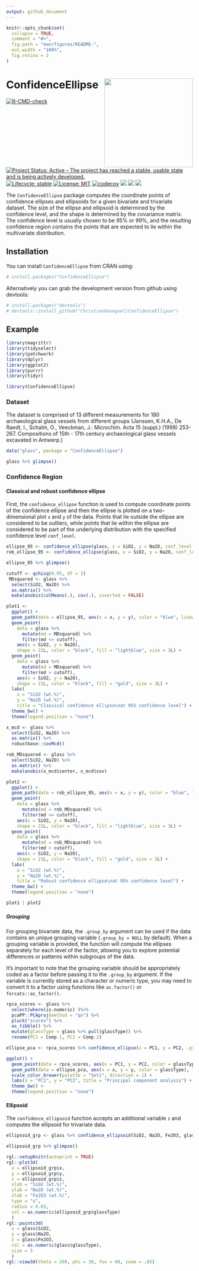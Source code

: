 ```yaml
---
output: github_document
---
```


<!-- README.md is generated from README.Rmd. Please edit that file -->

```r
knitr::opts_chunk$set(
  collapse = TRUE,
  comment = "#>",
  fig.path = "man/figures/README-",
  out.width = "100%",
  fig.retina = 2
)
```


<!-- badges: start -->

# ConfidenceEllipse <img src="man/figures/logo.png" align="right" height="239" alt="" />

[![R-CMD-check](https://github.com/ChristianGoueguel/ConfidenceEllipse/actions/workflows/R-CMD-check.yaml/badge.svg)](https://github.com/ChristianGoueguel/ConfidenceEllipse/actions/workflows/R-CMD-check.yaml)
[![Project Status: Active – The project has reached a stable, usable
state and is being actively
developed.](https://www.repostatus.org/badges/latest/active.svg)](https://www.repostatus.org/#active)
[![Lifecycle:
stable](https://img.shields.io/badge/lifecycle-stable-brightgreen.svg)](https://lifecycle.r-lib.org/articles/stages.html#stable)
[![License:
MIT](https://img.shields.io/badge/License-MIT-blue.svg)](https://opensource.org/licenses/MIT)
[![codecov](https://codecov.io/gh/ChristianGoueguel/ConfidenceEllipse/graph/badge.svg?token=JAGMXN2F70)](https://app.codecov.io/gh/ChristianGoueguel/ConfidenceEllipse)
[![](https://cranlogs.r-pkg.org/badges/last-week/ConfidenceEllipse?color=orange)](https://cran.r-project.org/package=ConfidenceEllipse)
[![](https://cranlogs.r-pkg.org/badges/ConfidenceEllipse?color=yellowgreen)](https://cran.r-project.org/package=ConfidenceEllipse)
[![](https://cranlogs.r-pkg.org/badges/grand-total/ConfidenceEllipse)](https://cran.r-project.org/package=ConfidenceEllipse)

<!-- badges: end -->

The `ConfidenceEllipse` package computes the coordinate points of confidence ellipses and ellipsoids for a given bivariate and trivariate dataset. The size of the ellipse and ellipsoid is determined by the confidence level, and the shape is determined by the covariance matrix. The confidence level is usually chosen to be 95% or 99%, and the resulting confidence region contains the points that are expected to lie within the multivariate distribution.

## Installation

You can install `ConfidenceEllipse` from CRAN using:

```r
# install.packages("ConfidenceEllipse")
```

Alternatively you can grab the development version from github using devtools:

```r
# install.packages("devtools")
# devtools::install_github("ChristianGoueguel/ConfidenceEllipse")
```

## Example

```r
library(magrittr)
library(tidyselect)
library(patchwork)
library(dplyr)
library(ggplot2)
library(purrr)
library(tidyr)
```

```r
library(ConfidenceEllipse)
```

### Dataset

The dataset is comprised of 13 different measurements for 180
archaeological glass vessels from different groups (Janssen, K.H.A., De
Raedt, I., Schalm, O., Veeckman, J.: Microchim. Acta 15 (suppl.) (1998)
253-267. Compositions of 15th - 17th century archaeological glass
vessels excavated in Antwerp.)

```r
data("glass", package = "ConfidenceEllipse")
```

```r
glass %>% glimpse()
```

### Confidence Region
#### Classical and robust confidence ellipse

First, the `confidence_ellipse` function is used to compute coordinate points of the confidence ellipse and then the ellipse is plotted on a two-dimensional plot `x` and `y` of the data. Points that lie outside the ellipse are considered to be outliers, while points that lie within the ellipse are considered to be part of the underlying distribution with the specified confidence level `conf_level`.

```r
ellipse_95 <- confidence_ellipse(glass, x = SiO2, y = Na2O, conf_level = 0.95)
rob_ellipse_95 <- confidence_ellipse(glass, x = SiO2, y = Na2O, conf_level = 0.95, robust = TRUE)
```

```r
ellipse_95 %>% glimpse()
```

```r
cutoff <- qchisq(0.95, df = 2)
 MDsquared <- glass %>%
  select(SiO2, Na2O) %>%
  as.matrix() %>%
  mahalanobis(colMeans(.), cov(.), inverted = FALSE)
```

```r
plot1 <- 
  ggplot() +
  geom_path(data = ellipse_95, aes(x = x, y = y), color = "blue", linewidth = 1L) +
  geom_point(
    data = glass %>% 
      mutate(md = MDsquared) %>%
      filter(md <= cutoff),
    aes(x = SiO2, y = Na2O),
    shape = 21L, color = "black", fill = "lightblue", size = 3L) +
  geom_point(
    data = glass %>% 
      mutate(md = MDsquared) %>%
      filter(md > cutoff),
    aes(x = SiO2, y = Na2O),
    shape = 21L, color = "black", fill = "gold", size = 3L) +
  labs(
    x = "SiO2 (wt.%)", 
    y = "Na2O (wt.%)",
    title = "Classical confidence ellipse\nat 95% confidence level") +
  theme_bw() +
  theme(legend.position = "none")
```

```r
x_mcd <- glass %>%
  select(SiO2, Na2O) %>%
  as.matrix() %>%
  robustbase::covMcd()

rob_MDsquared <- glass %>%
  select(SiO2, Na2O) %>%
  as.matrix() %>%
  mahalanobis(x_mcd$center, x_mcd$cov)
```

```r
plot2 <- 
  ggplot() +
  geom_path(data = rob_ellipse_95, aes(x = x, y = y), color = "blue", linewidth = 1L) +
  geom_point(
    data = glass %>% 
      mutate(md = rob_MDsquared) %>%
      filter(md <= cutoff),
    aes(x = SiO2, y = Na2O),
    shape = 21L, color = "black", fill = "lightblue", size = 3L) +
  geom_point(
    data = glass %>% 
      mutate(md = rob_MDsquared) %>%
      filter(md > cutoff),
    aes(x = SiO2, y = Na2O),
    shape = 21L, color = "black", fill = "gold", size = 3L) +
  labs(
    x = "SiO2 (wt.%)", 
    y = "Na2O (wt.%)",
    title = "Robust confidence ellipse\nat 95% confidence level") +
  theme_bw() +
  theme(legend.position = "none")
```

```r
plot1 | plot2
```

##### Grouping

For grouping bivariate data, the `.group_by` argument can be used if the data contains an unique grouping variable (`.group_by = NULL` by default). When a grouping variable is provided, the function will compute the ellipses separately for each level of the factor, allowing you to explore potential differences or patterns within subgroups of the data.

It's important to note that the grouping variable should be appropriately coded as a factor before passing it to the `.group_by` argument. If the variable is currently stored as a character or numeric type, you may need to convert it to a factor using functions like `as.factor()` or `forcats::as_factor()`.

```r
rpca_scores <- glass %>%
  select(where(is.numeric) )%>% 
  pcaPP::PCAproj(method = "qn") %>%
  pluck("scores") %>%
  as_tibble() %>%
  mutate(glassType = glass %>% pull(glassType)) %>%
  rename(PC1 = Comp.1, PC2 = Comp.2) 
```

```r
ellipse_pca <- rpca_scores %>% confidence_ellipse(x = PC1, y = PC2, .group_by = glassType)
```

```r
ggplot() +
  geom_point(data = rpca_scores, aes(x = PC1, y = PC2, color = glassType, shape = glassType), size = 3L) +
  geom_path(data = ellipse_pca, aes(x = x, y = y, color = glassType), linewidth = 1L) +
  scale_color_brewer(palette = "Set1", direction = 1) +
  labs(x = "PC1", y = "PC2", title = "Principal component analysis") +
  theme_bw() +
  theme(legend.position = "none")
```

#### Ellipsoid

The `confidence_ellipsoid` function accepts an additional variable `z` and computes the ellipsoid for trivariate data.

```r
ellipsoid_grp <- glass %>% confidence_ellipsoid(SiO2, Na2O, Fe2O3, glassType)
```

```r
ellipsoid_grp %>% glimpse()
```

```r
rgl::setupKnitr(autoprint = TRUE)
rgl::plot3d(
  x = ellipsoid_grp$x, 
  y = ellipsoid_grp$y, 
  z = ellipsoid_grp$z,
  xlab = "SiO2 (wt.%)", 
  ylab = "Na2O (wt.%)", 
  zlab = "Fe2O3 (wt.%)",
  type = "s", 
  radius = 0.03,
  col = as.numeric(ellipsoid_grp$glassType)
  )
rgl::points3d(
  x = glass$SiO2, 
  y = glass$Na2O, 
  z = glass$Fe2O3, 
  col = as.numeric(glass$glassType),
  size = 5
  )
rgl::view3d(theta = 260, phi = 30, fov = 60, zoom = .85)
```

















